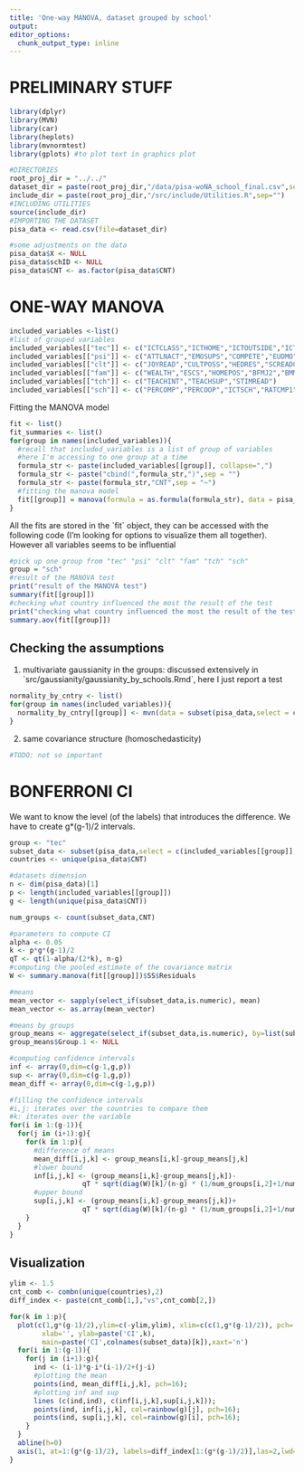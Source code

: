 ```yaml
---
title: 'One-way MANOVA, dataset grouped by school'
output: 
editor_options: 
  chunk_output_type: inline
---
```


# PRELIMINARY STUFF

```r
library(dplyr)
library(MVN)
library(car)
library(heplots)
library(mvnormtest)
library(gplots) #to plot text in graphics plot
```

```r
#DIRECTORIES
root_proj_dir = "../../"
dataset_dir = paste(root_proj_dir,"/data/pisa-woNA_school_final.csv",sep="")
include_dir = paste(root_proj_dir,"/src/include/Utilities.R",sep="")
#INCLUDING UTILITIES
source(include_dir)
#IMPORTING THE DATASET
pisa_data <- read.csv(file=dataset_dir)
```

```r
#some adjustments on the data
pisa_data$X <- NULL
pisa_data$schID <- NULL
pisa_data$CNT <- as.factor(pisa_data$CNT)
```

# ONE-WAY MANOVA

```r
included_variables <-list()
#list of grouped variables
included_variables[["tec"]] <- c("ICTCLASS","ICTHOME","ICTOUTSIDE","ICTRES","AUTICT","COMPICT","INTICT","ENTUSE","HOMESCH","USESCH")
included_variables[["psi"]] <- c("ATTLNACT","EMOSUPS","COMPETE","EUDMO","GFOFAIL","SWBP","RESILIENCE","BELONG","BEINGBULLIED","PERFEED")
included_variables[["clt"]] <- c("JOYREAD","CULTPOSS","HEDRES","SCREADCOMP","LMINS","MMINS")
included_variables[["fam"]] <- c("WEALTH","ESCS","HOMEPOS","BFMJ2","BMMJ1","HISCED","HISEI")
included_variables[["tch"]] <- c("TEACHINT","TEACHSUP","STIMREAD")
included_variables[["sch"]] <- c("PERCOMP","PERCOOP","ICTSCH","RATCMP1")
```

Fitting the MANOVA model

```r
fit <- list()
fit_summaries <- list()
for(group in names(included_variables)){
  #recall that included_variables is a list of group of variables
  #here I'm accessing to one group at a time
  formula_str <- paste(included_variables[[group]], collapse=",")
  formula_str <- paste("cbind(",formula_str,")",sep = "")
  formula_str <- paste(formula_str,"CNT",sep = "~")
  #fitting the manova model
  fit[[group]] = manova(formula = as.formula(formula_str), data = pisa_data)
}
```

All the fits are stored in the \`fit\` object, they can be accessed with the following code (I'm looking for options to visualize them all together). However all variables seems to be influential

```r
#pick up one group from "tec" "psi" "clt" "fam" "tch" "sch"
group = "sch"
#result of the MANOVA test
print("result of the MANOVA test")
summary(fit[[group]])
#checking what country influenced the most the result of the test
print("checking what country influenced the most the result of the test")
summary.aov(fit[[group]])
```

## Checking the assumptions

(1) multivariate gaussianity in the groups: discussed extensively in \`src/gaussianity/gaussianity_by_schools.Rmd\`, here I just report a test

```r
normality_by_cntry <- list()
for(group in names(included_variables)){
  normality_by_cntry[[group]] <- mvn(data = subset(pisa_data,select = c(included_variables[[group]],"CNT")), subset = "CNT", mvnTest = "hz",univariateTest = "SW")
}
```

2.  same covariance structure (homoschedasticity)

```r
#TODO: not so important
```

# BONFERRONI CI

We want to know the level (of the labels) that introduces the difference. We have to create g\*(g-1)/2 intervals.

```r
group <- "tec"
subset_data <- subset(pisa_data,select = c(included_variables[[group]],"CNT"))
countries <- unique(pisa_data$CNT)

#datasets dimension
n <- dim(pisa_data)[1]
p <- length(included_variables[[group]]) 
g <- length(unique(pisa_data$CNT))

num_groups <- count(subset_data,CNT)

#parameters to compute CI
alpha <- 0.05
k <- p*g*(g-1)/2
qT <- qt(1-alpha/(2*k), n-g)
#computing the pooled estimate of the covariance matrix
W <- summary.manova(fit[[group]])$SS$Residuals

#means
mean_vector <- sapply(select_if(subset_data,is.numeric), mean)
mean_vector <- as.array(mean_vector)

#means by groups
group_means <- aggregate(select_if(subset_data,is.numeric), by=list(subset_data$CNT), FUN=mean)
group_means$Group.1 <- NULL

#computing confidence intervals
inf <- array(0,dim=c(g-1,g,p))
sup <- array(0,dim=c(g-1,g,p))
mean_diff <- array(0,dim=c(g-1,g,p))

#filling the confidence intervals
#i,j: iterates over the countries to compare them
#k: iterates over the variable
for(i in 1:(g-1)){
  for(j in (i+1):g){
    for(k in 1:p){
      #difference of means
      mean_diff[i,j,k] <- group_means[i,k]-group_means[j,k]
      #lower bound
      inf[i,j,k] <- (group_means[i,k]-group_means[j,k])-
                  qT * sqrt(diag(W)[k]/(n-g) * (1/num_groups[i,2]+1/num_groups[j,2]))
      #upper bound
      sup[i,j,k] <- (group_means[i,k]-group_means[j,k])+
                  qT * sqrt(diag(W)[k]/(n-g) * (1/num_groups[i,2]+1/num_groups[j,2]))
    }
  }
}
```

## Visualization

```r
ylim <- 1.5
cnt_comb <- combn(unique(countries),2)
diff_index <- paste(cnt_comb[1,],"vs",cnt_comb[2,]) 

for(k in 1:p){
  plot(c(1,g*(g-1)/2),ylim=c(-ylim,ylim), xlim=c(c(1,g*(g-1)/2)), pch='',
        xlab='', ylab=paste('CI',k), 
        main=paste('CI',colnames(subset_data)[k]),xaxt='n')
  for(i in 1:(g-1)){
    for(j in (i+1):g){
      ind <- (i-1)*g-i*(i-1)/2+(j-i)
      #plotting the mean
      points(ind, mean_diff[i,j,k], pch=16); 
      #plotting inf and sup
      lines (c(ind,ind), c(inf[i,j,k],sup[i,j,k])); 
      points(ind, inf[i,j,k], col=rainbow(g)[j], pch=16); 
      points(ind, sup[i,j,k], col=rainbow(g)[i], pch=16); 
    }
  }
  abline(h=0)
  axis(1, at=1:(g*(g-1)/2), labels=diff_index[1:(g*(g-1)/2)],las=2,lwd=0.)
}
```
